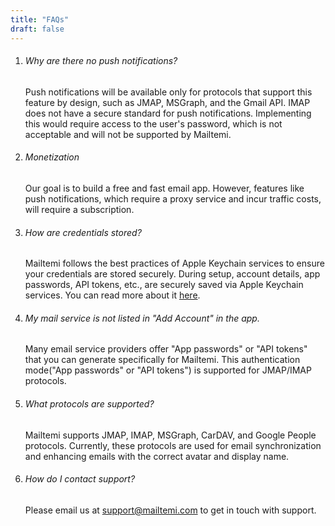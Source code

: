 ```yaml
---
title: "FAQs"
draft: false
---
```


1. ###### Why are there no push notifications?
    Push notifications will be available only for protocols that support this feature by design, such as JMAP, MSGraph, and the Gmail API.
    IMAP does not have a secure standard for push notifications.
    Implementing this would require access to the user's password, which is not acceptable and will not be supported by Mailtemi.

2. ###### Monetization
    Our goal is to build a free and fast email app.
    However, features like push notifications, which require a proxy service and incur traffic costs, will require a subscription.

3. ###### How are credentials stored?
    Mailtemi follows the best practices of Apple Keychain services to ensure your credentials are stored securely. 
    During setup, account details, app passwords, API tokens, etc., are securely saved via Apple Keychain services. 
    You can read more about it [here](https://developer.apple.com/documentation/security/keychain_services).

4. ###### My mail service is not listed in "Add Account" in the app.
    Many email service providers offer "App passwords" or "API tokens" that you can generate specifically for Mailtemi.
    This authentication mode("App passwords" or "API tokens") is supported for JMAP/IMAP protocols.

5. ###### What protocols are supported?
    Mailtemi supports JMAP, IMAP, MSGraph, CarDAV, and Google People protocols.
    Currently, these protocols are used for email synchronization and enhancing emails with the correct avatar and display name.

6. ###### How do I contact support?
   Please email us at support@mailtemi.com to get in touch with support.
